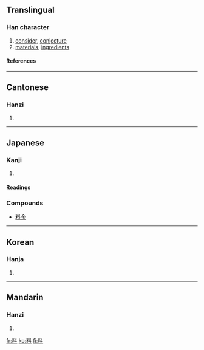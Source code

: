 ==Translingual==
===Han character===
{{Han char|rn=68|rad=斗|as=06|sn=10|four=9490<sub>0</sub>|canj=火木卜十 (FDYJ)}}
# [[consider]], [[conjecture]]
# [[material]]s, [[ingredient]]s
====References====
{{Han ref|kx=0478.090|dkj=13501|dj=0836.100|hdz=32253.040|uh=6599|ud=26009|bh=AEC6|bd=44742}}

----
==Cantonese==
===Hanzi===
{{yue-hanzi|jyut=|y=liu2, liu6}}
# {{defn|Cantonese}}

----
==Japanese==

===Kanji===
{{ja-kanji|grade=|rs=斗06}}

# {{defn|Japanese}} 

====Readings====
{{ja-readings|on=[[りょう]] (ryō)|kun=[[はかる]] (hakaru)}}

===Compounds===
*[[料金]]

----

==Korean==
===Hanja===
{{ko-hanja|hangeul=[[료]]>[[요]]|eumhun=|rv=ryo>yo|mr=ryo>yo|y=lyo>yo}}
# {{defn|Korean}}

----
==Mandarin==
===Hanzi===
{{cmn-hanzi|pin=[[liào]] (liao4)|wg=liao<sup>4</sup>}}
# {{defn|Mandarin}}

[[fr:料]]
[[ko:料]]
[[fi:料]]